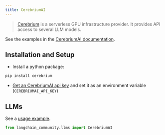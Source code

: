 ```yaml
---
title: CerebriumAI
---
```


>[Cerebrium](https://docs.cerebrium.ai/cerebrium/getting-started/introduction)  is a serverless GPU infrastructure provider.
> It provides API access to several LLM models.

See the examples in the [CerebriumAI documentation](https://docs.cerebrium.ai/examples/langchain).

## Installation and Setup

- Install a python package:
```bash
pip install cerebrium
```

- [Get an CerebriumAI api key](https://docs.cerebrium.ai/cerebrium/getting-started/installation) and set
  it as an environment variable (`CEREBRIUMAI_API_KEY`)


## LLMs

See a [usage example](/oss/python/integrations/llms/cerebriumai).


```python
from langchain_community.llms import CerebriumAI
```
